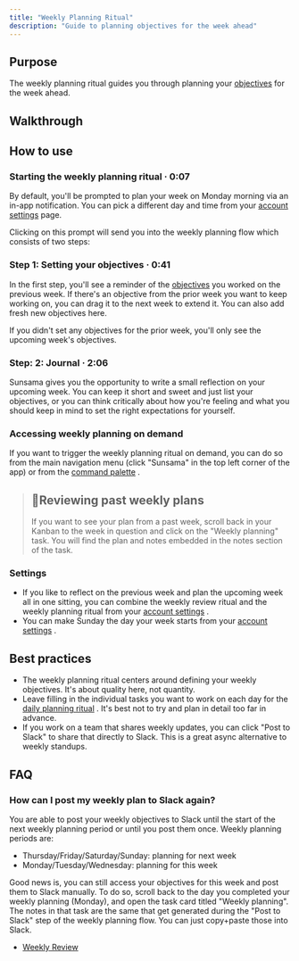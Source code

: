 ```yaml
---
title: "Weekly Planning Ritual"
description: "Guide to planning objectives for the week ahead"
---
```

## Purpose

The weekly planning ritual guides you through planning your [objectives](/docs/weekly-objectives)
 for the week ahead.

## Walkthrough

## How to use

### Starting the weekly planning ritual · 0:07

By default, you'll be prompted to plan your week on Monday morning via an in-app notification. You can pick a different day and time from your [account settings](/docs/user-settings#when-do-you-plan-your-week)
 page.

Clicking on this prompt will send you into the weekly planning flow which consists of two steps:

### Step 1: Setting your objectives · 0:41

In the first step, you'll see a reminder of the [objectives](/docs/weekly-objectives)
 you worked on the previous week. If there's an objective from the prior week you want to keep working on, you can drag it to the next week to extend it. You can also add fresh new objectives here.

If you didn't set any objectives for the prior week, you'll only see the upcoming week's objectives.

### Step: 2: Journal · 2:06

Sunsama gives you the opportunity to write a small reflection on your upcoming week. You can keep it short and sweet and just list your objectives, or you can think critically about how you're feeling and what you should keep in mind to set the right expectations for yourself.

### Accessing weekly planning on demand

If you want to trigger the weekly planning ritual on demand, you can do so from the main navigation menu (click "Sunsama" in the top left corner of the app) or from the [command palette](/docs/command-palette)
.

> ## 📘Reviewing past weekly plans
> 
> If you want to see your plan from a past week, scroll back in your Kanban to the week in question and click on the "Weekly planning" task. You will find the plan and notes embedded in the notes section of the task.

### Settings

*   If you like to reflect on the previous week and plan the upcoming week all in one sitting, you can combine the weekly review ritual and the weekly planning ritual from your [account settings](/docs/user-settings#combine-weekly-review-and-weekly-planning)
    .
*   You can make Sunday the day your week starts from your [account settings](/docs/user-settings#start-of-week)
    .

## Best practices

*   The weekly planning ritual centers around defining your weekly objectives. It's about quality here, not quantity.
*   Leave filling in the individual tasks you want to work on each day for the [daily planning ritual](/docs/daily-planning)
    . It's best not to try and plan in detail too far in advance.
*   If you work on a team that shares weekly updates, you can click "Post to Slack" to share that directly to Slack. This is a great async alternative to weekly standups.

## FAQ

### How can I post my weekly plan to Slack again?

You are able to post your weekly objectives to Slack until the start of the next weekly planning period or until you post them once. Weekly planning periods are:

*   Thursday/Friday/Saturday/Sunday: planning for next week
*   Monday/Tuesday/Wednesday: planning for this week

Good news is, you can still access your objectives for this week and post them to Slack manually. To do so, scroll back to the day you completed your weekly planning (Monday), and open the task card titled "Weekly planning". The notes in that task are the same that get generated during the "Post to Slack" step of the weekly planning flow. You can just copy+paste those into Slack.

*   [Weekly Review](/docs/weekly-review)
